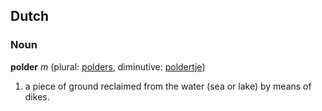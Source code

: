 == Dutch ==
=== Noun ===
'''polder''' ''m'' (plural: [[polders]], diminutive: [[poldertje]])

# a piece of ground reclaimed from the water (sea or lake) by means of dikes.